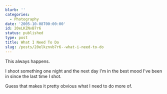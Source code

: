 ```yaml
---
blurb: ''
categories:
  - Photography
date: '2005-10-08T00:00:00'
id: 20eLKZNvB7r6
status: published
type: post
title: What I Need To Do
slug: /posts/20elkznvb7r6--what-i-need-to-do
---
```


This always happens. 

I shoot something one night and the next day I'm in the best mood I've been in since the last time I shot.

Guess that makes it pretty obvious what I need to do more of.  
